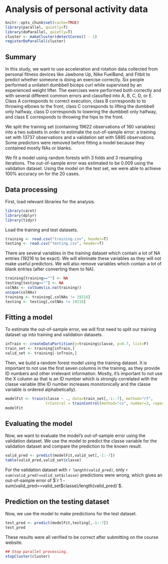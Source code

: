 # Analysis of personal activity data

```{r, include=FALSE}
knitr::opts_chunk$set(cache=TRUE)
library(parallel, quietly=T)
library(doParallel, quietly=T)
cluster <- makeCluster(detectCores() - 1)
registerDoParallel(cluster)
```

## Summary
In this study, we want to use acceleration and rotation data collected from
personal fitness devices like Jawbone Up, Nike FuelBand, and Fitbit to predict
whether someone is doing an exercise correctly.
Six people performed a unilaterl dumbbell biceps curl while supervised by an
experienced weight lifter.
The exercises were performed both correctly and with several different
common errors and classified into A, B, C, D, or E.
Class A corresponds to correct execution, class B corresponds to to throwing
elbows to the front, class C corresponds to lifting the dumbbell only halfway,
class D corresponds to lowering the dumbbell only halfway, and class E
corresponds to throwing the hips to the front.

We split the training set (containing 19622 observations of 160 variables) into
a two subsets in order to estimate the out-of-sample error: a training set with
13737 observations and a validation set with 5885 observations.
Some predictors were removed before fitting a model because they contained
mostly NAs or blanks.

We fit a model using random forests with 3 folds and 3 resampling iterations.
The out-of-sample error was estimated to be 0.009 using the validation dataset.
Using the model on the test set, we were able to achieve 100% accuracy on
for the 20 cases.

## Data processing

First, load relevant libraries for the analysis.
```{r}
library(caret)
library(dplyr)
library(tidyr)
```

Load the training and test datasets.

```{r}
training <- read.csv("training.csv", header=T)
testing <- read.csv("testing.csv", header=T)
```

There are several variables in the training dataset which contain a lot of NA
entries (19216 to be exact).
We will eliminate these variables as they will not make useful predictors.
We will also remove variables which contain a lot of blank entries (after
converting them to NA).

```{r}
training[training==""] <- NA
testing[testing==""] <- NA
colNAs <- colSums(is.na(training))
unique(colNAs)
training <- training[,colNAs != 19216]
testing <- testing[,colNAs != 19216]
```

## Fitting a model

To estimate the out-of-sample error, we will first need to split our training
dataset up into training and validation datasets.

```{r}
inTrain <- createDataPartition(y=training$classe, p=0.7, list=F)
train_set <- training[inTrain,]
valid_set <- training[-inTrain,]
```

Then, we build a random forest model using the training dataset.
It is important to not use the first seven columns in the training, as they
provide ID numbers and other irrelevant information.
Mostly, it's important to not use the X column as that is an ID number which
is strongly correlated with the classe variable (the ID number increases
monotonically and the classe variable is ordered alphabetically).

```{r, cache=TRUE}
modelFit <- train(classe ~ ., data=train_set[,-1:-7], method="rf",
                  trControl = trainControl(method="cv", number=3, repeats=3))
modelFit
```

## Evaluating the model
Now, we want to evaluate the model's out-of-sample error using the validation
dataset.
We use the model to predict the classe variable for the validation dataset
and compare the prediction to the known result.

```{r}
valid_pred <- predict(modelFit,valid_set[,-1:-7])
table(valid_pred,valid_set$classe)
```

For the validation dataset with `r length(valid_pred)`, only 
`r sum(valid_pred!=valid_set$classe)` predictions were wrong,
which gives an out-of-sample error of
$`r 1 - sum(valid_pred==valid_set$classe)/length(valid_pred)`$.

## Prediction on the testing dataset

Now, we use the model to make predictions for the test dataset.

```{r}
test_pred <- predict(modelFit,testing[,-1:-7])
test_pred
```

These results were all verified to be correct after submitting on the course
website.

```{r, include=FALSE}
## Stop parallel processing.
stopCluster(cluster)
```
